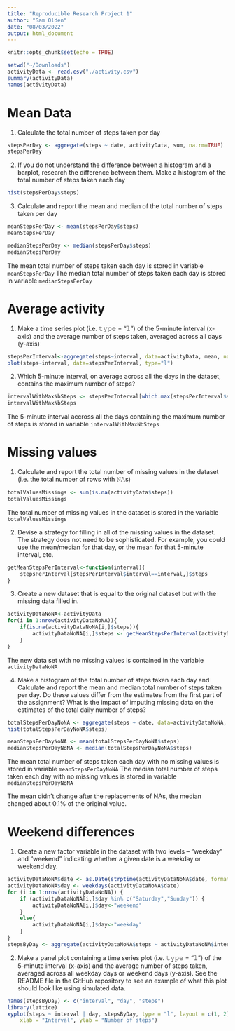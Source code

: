 ```yaml
---
title: "Reproducible Research Project 1"
author: "Sam Olden"
date: "08/03/2022"
output: html_document
---
```


```r
knitr::opts_chunk$set(echo = TRUE)
```

```r
setwd("~/Downloads")
activityData <- read.csv("./activity.csv")
summary(activityData)
names(activityData)
```

# Mean Data

1. Calculate the total number of steps taken per day
```r
stepsPerDay <- aggregate(steps ~ date, activityData, sum, na.rm=TRUE)
stepsPerDay
```

2. If you do not understand the difference between a histogram and a barplot, research the difference between them. Make a histogram of the total number of steps taken each day
```r
hist(stepsPerDay$steps)
```

3. Calculate and report the mean and median of the total number of steps taken per day
```r
meanStepsPerDay <- mean(stepsPerDay$steps)
meanStepsPerDay

medianStepsPerDay <- median(stepsPerDay$steps)
medianStepsPerDay
```

The mean total number of steps taken each day is stored in variable `meanStepsPerDay`
The median total number of steps taken each day is stored in variable `medianStepsPerDay`

# Average activity

1. Make a time series plot (i.e. 𝚝𝚢𝚙𝚎 = “𝚕”) of the 5-minute interval (x-axis) and the average number of steps taken, averaged across all days (y-axis)

```r
stepsPerInterval<-aggregate(steps~interval, data=activityData, mean, na.rm=TRUE)
plot(steps~interval, data=stepsPerInterval, type="l")
```

2. Which 5-minute interval, on average across all the days in the dataset, contains the maximum number of steps?

```r
intervalWithMaxNbSteps <- stepsPerInterval[which.max(stepsPerInterval$steps),]$interval
intervalWithMaxNbSteps
```

The 5-minute interval accross all the days containing the maximum number of steps is stored in variable `intervalWithMaxNbSteps`

# Missing values

1. Calculate and report the total number of missing values in the dataset (i.e. the total number of rows with 𝙽𝙰s)

```r
totalValuesMissings <- sum(is.na(activityData$steps))
totalValuesMissings
```

The total number of missing values in the dataset is stored in the variable `totalValuesMissings`

2. Devise a strategy for filling in all of the missing values in the dataset. The strategy does not need to be sophisticated. For example, you could use the mean/median for that day, or the mean for that 5-minute interval, etc.

```r
getMeanStepsPerInterval<-function(interval){
    stepsPerInterval[stepsPerInterval$interval==interval,]$steps
}
```

3. Create a new dataset that is equal to the original dataset but with the missing data filled in.

```r
activityDataNoNA<-activityData
for(i in 1:nrow(activityDataNoNA)){
    if(is.na(activityDataNoNA[i,]$steps)){
        activityDataNoNA[i,]$steps <- getMeanStepsPerInterval(activityDataNoNA[i,]$interval)
    }
}
```

The new data set with no missing values is contained in the variable `activityDataNoNA`

4. Make a histogram of the total number of steps taken each day and Calculate and report the mean and median total number of steps taken per day. Do these values differ from the estimates from the first part of the assignment? What is the impact of imputing missing data on the estimates of the total daily number of steps?

```r
totalStepsPerDayNoNA <- aggregate(steps ~ date, data=activityDataNoNA, sum)
hist(totalStepsPerDayNoNA$steps)

meanStepsPerDayNoNA <- mean(totalStepsPerDayNoNA$steps)
medianStepsPerDayNoNA <- median(totalStepsPerDayNoNA$steps)
```

The mean total number of steps taken each day with no missing values is stored in variable `meanStepsPerDayNoNA`
The median total number of steps taken each day with no missing values is stored in variable `medianStepsPerDayNoNA`

The mean didn’t change after the replacements of NAs, the median changed about 0.1% of the original value.

# Weekend differences

1. Create a new factor variable in the dataset with two levels – “weekday” and “weekend” indicating whether a given date is a weekday or weekend day.

```r
activityDataNoNA$date <- as.Date(strptime(activityDataNoNA$date, format="%Y-%m-%d"))
activityDataNoNA$day <- weekdays(activityDataNoNA$date)
for (i in 1:nrow(activityDataNoNA)) {
    if (activityDataNoNA[i,]$day %in% c("Saturday","Sunday")) {
        activityDataNoNA[i,]$day<-"weekend"
    }
    else{
        activityDataNoNA[i,]$day<-"weekday"
    }
}
stepsByDay <- aggregate(activityDataNoNA$steps ~ activityDataNoNA$interval + activityDataNoNA$day, activityDataNoNA, mean)
```

2. Make a panel plot containing a time series plot (i.e. 𝚝𝚢𝚙𝚎 = “𝚕”) of the 5-minute interval (x-axis) and the average number of steps taken, averaged across all weekday days or weekend days (y-axis). See the README file in the GitHub repository to see an example of what this plot should look like using simulated data.

```r
names(stepsByDay) <- c("interval", "day", "steps")
library(lattice)
xyplot(steps ~ interval | day, stepsByDay, type = "l", layout = c(1, 2), 
    xlab = "Interval", ylab = "Number of steps")
```



